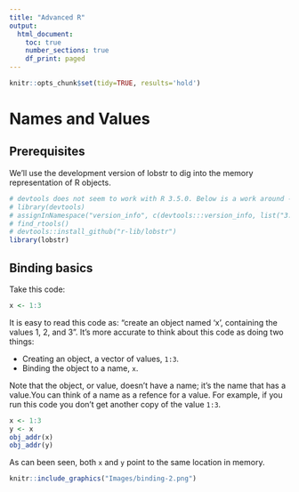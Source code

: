 ```yaml
---
title: "Advanced R"
output:
  html_document:
    toc: true
    number_sections: true
    df_print: paged
---
```


```r
knitr::opts_chunk$set(tidy=TRUE, results='hold')
```

# Names and Values
## Prerequisites
We'll use the development version of lobstr to dig into the memory representation of R objects.

```r
# devtools does not seem to work with R 3.5.0. Below is a work around - see https://github.com/r-lib/devtools/issues/1772
# library(devtools)
# assignInNamespace("version_info", c(devtools:::version_info, list("3.5" = list(version_min = "3.3.0", version_max = "99.99.99", path = "bin"))), "devtools")
# find_rtools()
# devtools::install_github("r-lib/lobstr")
library(lobstr)
```

## Binding basics
Take this code:
```r
x <- 1:3
```
It is easy to read this code as: "create an object named 'x', containing the values 1, 2, and 3".
It's more accurate to think about this code as doing two things:

* Creating an object, a vector of values, `1:3`.
* Binding the object to a name, `x`.

Note that the object, or value, doesn't have a name; it's the name that has a value.You can think  of a name as a refence for a value.
For example, if you run this code you don't get another copy of the value `1:3`.

```r
x <- 1:3
y <- x
obj_addr(x)
obj_addr(y)
```

As can been seen, both `x` and `y` point to the same location in memory.

```r
knitr::include_graphics("Images/binding-2.png")
```






